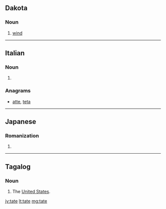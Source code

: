 {{also|täte}}
==Dakota==

===Noun===
{{head|dak|noun}}

# [[wind]]

----

==Italian==

===Noun===
{{head|it|plural}} {{g|f}}

# {{plural of|tata|lang=it}}

===Anagrams===
* [[atte#Italian|atte]], [[teta#Italian|teta]]

----

==Japanese==

===Romanization===
{{ja-romaji}}

# {{ja-romanization of|たて}}

----

==Tagalog==

===Noun===
{{attention|tl|shouldn't this be 'proper noun'?}}
{{tl-noun}}

# {{context|slang|lang=tl}} The [[United States|United States]].

[[jv:tate]]
[[lt:tate]]
[[mg:tate]]